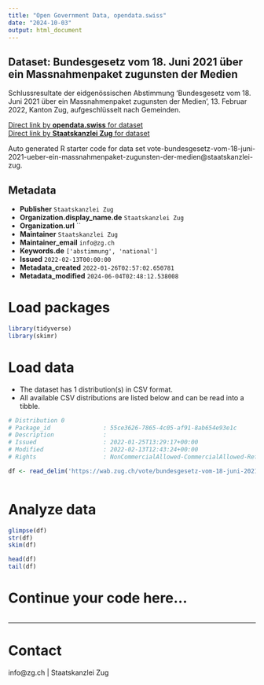 ```yaml
---
title: "Open Government Data, opendata.swiss"
date: "2024-10-03"
output: html_document
---
```


## Dataset: Bundesgesetz vom 18. Juni 2021 über ein Massnahmenpaket zugunsten der Medien

Schlussresultate der eidgenössischen Abstimmung 'Bundesgesetz vom 18. Juni 2021 über ein Massnahmenpaket zugunsten der Medien', 13. Februar 2022, Kanton Zug, aufgeschlüsselt nach Gemeinden.

[Direct link by **opendata.swiss** for dataset](https://opendata.swiss/de/dataset/bundesgesetz-vom-18-juni-2021-uber-ein-massnahmenpaket-zugunsten-der-medien)<br>
[Direct link by **Staatskanzlei Zug** for dataset](https://wab.zug.ch/vote/bundesgesetz-vom-18-juni-2021-ueber-ein-massnahmenpaket-zugunsten-der-medien/data)

Auto generated R starter code for data set vote-bundesgesetz-vom-18-juni-2021-ueber-ein-massnahmenpaket-zugunsten-der-medien@staatskanzlei-zug.

## Metadata

- **Publisher** `Staatskanzlei Zug`
- **Organization.display_name.de** `Staatskanzlei Zug`
- **Organization.url** ``
- **Maintainer** `Staatskanzlei Zug`
- **Maintainer_email** `info@zg.ch`
- **Keywords.de** `['abstimmung', 'national']`
- **Issued** `2022-02-13T00:00:00`
- **Metadata_created** `2022-01-26T02:57:02.650781`
- **Metadata_modified** `2024-06-04T02:48:12.538008`


# Load packages

```r

library(tidyverse)
library(skimr)

```

# Load data

-   The dataset has 1 distribution(s) in CSV format.
-   All available CSV distributions are listed below and can be read into a tibble.

```r

# Distribution 0
# Package_id               : 55ce3626-7865-4c05-af91-8ab654e93e1c
# Description              : 
# Issued                   : 2022-01-25T13:29:17+00:00
# Modified                 : 2022-02-13T12:43:24+00:00
# Rights                   : NonCommercialAllowed-CommercialAllowed-ReferenceRequired

df <- read_delim('https://wab.zug.ch/vote/bundesgesetz-vom-18-juni-2021-ueber-ein-massnahmenpaket-zugunsten-der-medien/data-csv')



```

# Analyze data

```r

glimpse(df)
str(df)
skim(df)

head(df)
tail(df)

```

# Continue your code here...

```r

```

------------------------------------------------------------------------

# Contact

info@zg.ch | Staatskanzlei Zug
